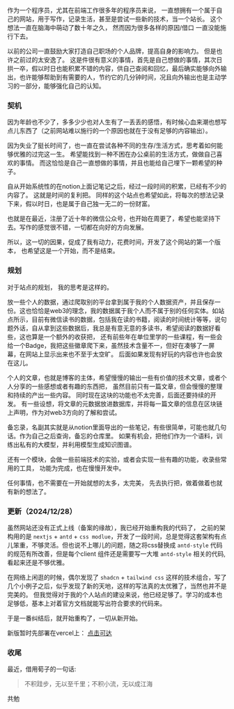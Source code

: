 作为一个程序员，尤其在前端工作很多年的程序员来说， 一直想拥有一个属于自己的网站，用于写作，记录生活，甚至是尝试一些新的技术，当一个站长。 这个想法一直在脑海中萌动了数十年之久， 然而因为很多各样的原因/借口 一直没能施行下去。

以前的公司一直鼓励大家打造自己职场的个人品牌，提高自身的影响力。 但是也许之前过的太安逸了。 这是件很有意义的事情，首先是自己想做的事情，其次日拱一卒，假以时日也能积累不错的内容，供自己查阅和回忆，最后确实能够向外输出，也许能够帮助到有需要的人，节约它的几分钟时间，况且向外输出也是主动学习的一部分，能够强化自己的认知。

### 契机

因为年龄也不少了，多多少少也对人生有了一丢丢的感悟，有时候心血来潮也想写点儿东西了（之前网站难以施行的一个原因也就在于没有足够的内容输出）。

因为失业了挺长时间了，也一直在尝试各种不同的生存/生活方式，思考着如何能够优雅的过完这一生。 希望能找到一种不困在办公桌前的生活方式，做做自己喜欢的事情。 而这恰恰是自己一直想做的事情，并且也能给自己埋下一颗希望的种子。

自从开始系统性的在notion上面记笔记之后，经过一段时间的积累，已经有不少的内容了。 这就是时间的复利把。 同样的这个站点也希望如此，将每次的想法记录下来，假以时日，也是属于自己独一无二的一份财富。

也就是在最近，注册了近十年的微信公众号，也开始在周更了，希望也能坚持下去。写作的感觉很不错，一切都在向好的方向发展。

所以，这一切的因果，促成了我有动力，花费时间，开发了这个网站的第一个版本， 也希望这是一个开始，而不是结束。

### 规划

对于站点的规划， 我的思考是这样的。

放一些个人的数据，通过爬取别的平台拿到属于我的个人数据资产，并且保存一份。这也恰恰是web3的理念，我的数据属于我个人而不属于别的任何实体。如站点所示，目前有微信读书的数据，包括我在读的书籍，阅读的时间统计等等，说句题外话，自从拿到这些数据后，我总是有意无意的多读书，希望阅读的数据好看些，这也算是一个额外的收获把， 还有前些年在单位里学的一些课程，有一些会给一个Badge，我把这些徽章爬下来，虽然技术含量不一，但好在凑够了一屏幕，在网站上显示出来也不至于太空旷。 后面如果发现有好玩的内容也许也会放在这儿。

个人的文章，也就是博客的主体，希望慢慢的输出一些有价值的技术文章，或者个人分享的一些感想或者有趣的东西把， 虽然目前只有一篇文章，但会慢慢的整理和持续的产出一些内容。 同时现在这块的功能也不太完善，后面还要持续的开发。 有一些设想，将文章的元数据放进数据库，并将每一篇文章的信息在区块链上声明，作为对web3方向的了解和尝试。

备忘录，名副其实就是从notion里面导出的一些笔记，有些很简单，可能也就几句话。作为自己之后查询，备忘的仓库里。 如果有机会，把他们作为一个语料，训练出私有的大模型，并利用模型生成知识图谱。

还有一个模块，会做一些前端技术的实验，或者会实现一些有趣的功能，收录些常用的工具， 功能为完成，也在慢慢开发中。

任何事情，也不需要在一开始就想的太多，太完美， 先去执行把，做着做着也就有新的想法了。

### 更新（2024/12/28）

虽然网站还没有正式上线（备案的缘故），我已经开始重构我的代码了， 之前的架构用的是 `nextjs` + `antd` + `css modlue`，开发了一段时间，总是觉得这套架构有点儿笨重，不够灵活。但也说不上哪儿的问题，随之将css替换成 `antd-style` 代码的规范有所改善，但是每个client 组件还是需要写一大堆 `antd-style` 相关的代码,看起来还是不够优雅。

在网络上闲逛的时候，偶尔发现了 `shadcn` + `tailwind css` 这样的技术组合，写了几个小例子之后，似乎发现了新的天地，这样的写法真的太优雅了，当然也并不是完美的。 但我觉得对于我的个人站点的建设来说，他已经足够了。学习的成本也足够低，基本上对着官方文档就能写出符合要求的代码来。

于是一番纠结后，就开始重构了，一切从新开始。

新版暂时先部署在vercel上： [点击可达](https://knowledge-next.vercel.app/)

### 收尾

最近，借用荀子的一句话:

> 不积跬步，无以至千里；不积小流，无以成江海

共勉